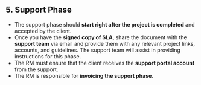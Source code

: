 ## 5. Support Phase

- The support phase should **start right after the project is completed** and accepted by the client.
- Once you have the **signed copy of SLA**, share the document with the **support team** via email and provide them with any relevant project links, accounts, and guidelines. The support team will assist in providing instructions for this phase.
- The RM must ensure that the client receives the **support portal account** from the support.
- The RM is responsible for **invoicing the support phase**.
